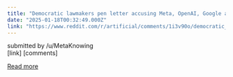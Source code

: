 ```yaml
---
title: "Democratic lawmakers pen letter accusing Meta, OpenAI, Google and more of trying to 'buy favor' with Trump"
date: "2025-01-18T00:32:49.000Z"
link: "https://www.reddit.com/r/artificial/comments/1i3v90o/democratic_lawmakers_pen_letter_accusing_meta/"
---
```


submitted by    /u/MetaKnowing  
 [link]   [comments]

[Read more](https://www.reddit.com/r/artificial/comments/1i3v90o/democratic_lawmakers_pen_letter_accusing_meta/)
